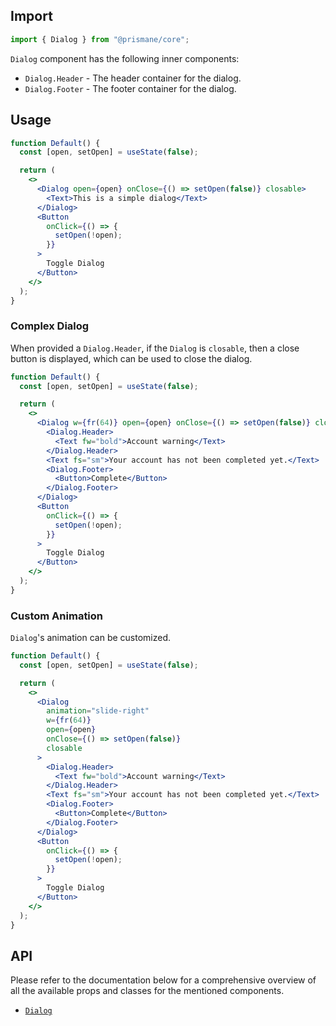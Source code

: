 ## Import

```js
import { Dialog } from "@prismane/core";
```

`Dialog` component has the following inner components:

- `Dialog.Header` - The header container for the dialog.
- `Dialog.Footer` - The footer container for the dialog.

## Usage

```jsx
function Default() {
  const [open, setOpen] = useState(false);

  return (
    <>
      <Dialog open={open} onClose={() => setOpen(false)} closable>
        <Text>This is a simple dialog</Text>
      </Dialog>
      <Button
        onClick={() => {
          setOpen(!open);
        }}
      >
        Toggle Dialog
      </Button>
    </>
  );
}
```

### Complex Dialog

When provided a `Dialog.Header`, if the `Dialog` is `closable`, then a close button is displayed, which can be used to close the dialog.

```jsx
function Default() {
  const [open, setOpen] = useState(false);

  return (
    <>
      <Dialog w={fr(64)} open={open} onClose={() => setOpen(false)} closable>
        <Dialog.Header>
          <Text fw="bold">Account warning</Text>
        </Dialog.Header>
        <Text fs="sm">Your account has not been completed yet.</Text>
        <Dialog.Footer>
          <Button>Complete</Button>
        </Dialog.Footer>
      </Dialog>
      <Button
        onClick={() => {
          setOpen(!open);
        }}
      >
        Toggle Dialog
      </Button>
    </>
  );
}
```

### Custom Animation

`Dialog`'s animation can be customized.

```jsx
function Default() {
  const [open, setOpen] = useState(false);

  return (
    <>
      <Dialog
        animation="slide-right"
        w={fr(64)}
        open={open}
        onClose={() => setOpen(false)}
        closable
      >
        <Dialog.Header>
          <Text fw="bold">Account warning</Text>
        </Dialog.Header>
        <Text fs="sm">Your account has not been completed yet.</Text>
        <Dialog.Footer>
          <Button>Complete</Button>
        </Dialog.Footer>
      </Dialog>
      <Button
        onClick={() => {
          setOpen(!open);
        }}
      >
        Toggle Dialog
      </Button>
    </>
  );
}
```

## API

Please refer to the documentation below for a comprehensive overview of all the available props and classes for the mentioned components.

- [`Dialog`](/docs/components-api/dialog-api)
